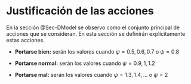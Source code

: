 # Justificación de las acciones

En la sección @Sec-DModel se observo como el conjunto principal de acciones que se consideran. En esta sección se definirán explícitamente estas acciones.

-    **Portarse bien:** serán los valores cuando $\psi=0.5,0.6,0.7$ o $\psi=0.8$

-   **Portarse normal:** serán los valores cuando $\psi=0.9,1,1.2$

-   **Portarse mal:** serán los valores cuando $\psi=1.3,1.4,\dots$ o $\psi=2$
